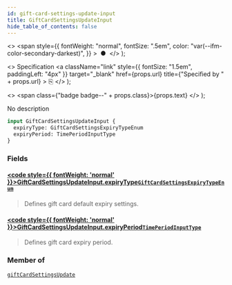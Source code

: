 ```yaml
---
id: gift-card-settings-update-input
title: GiftCardSettingsUpdateInput
hide_table_of_contents: false
---
```


  <>
    <span
      style={{
        fontWeight: "normal",
        fontSize: ".5em",
        color: "var(--ifm-color-secondary-darkest)",
      }}
    >
      &nbsp;●&nbsp;
    </span>
  </>
);

  <>
    Specification
    <a
      className="link"
      style={{ fontSize: "1.5em", paddingLeft: "4px" }}
      target="\_blank"
      href={props.url}
      title={"Specified by " + props.url}
    >
      ⎘
    </a>
  </>
);

  <>
    <span class={"badge badge--" + props.class}>{props.text}</span>
  </>
);

No description

```graphql
input GiftCardSettingsUpdateInput {
  expiryType: GiftCardSettingsExpiryTypeEnum
  expiryPeriod: TimePeriodInputType
}
```

### Fields

#### [<code style={{ fontWeight: 'normal' }}>GiftCardSettingsUpdateInput.<b>expiryType</b></code>](#)<Bullet />[`GiftCardSettingsExpiryTypeEnum`](../../api-reference/enums/gift-card-settings-expiry-type-enum) <Badge class="secondary" text="enum"/>

> Defines gift card default expiry settings.

#### [<code style={{ fontWeight: 'normal' }}>GiftCardSettingsUpdateInput.<b>expiryPeriod</b></code>](#)<Bullet />[`TimePeriodInputType`](../../api-reference/inputs/time-period-input-type) <Badge class="secondary" text="input"/>

> Defines gift card expiry period.

### Member of

[`giftCardSettingsUpdate`](../../api-reference/mutations/gift-card-settings-update) <Badge class="secondary" text="mutation"/>
